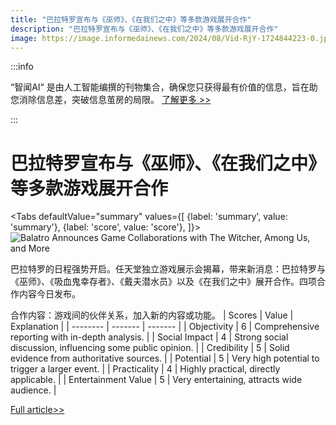 ```yaml
---
title: "巴拉特罗宣布与《巫师》、《在我们之中》等多款游戏展开合作"
description: "巴拉特罗宣布与《巫师》、《在我们之中》等多款游戏展开合作"
image: https://image.informedainews.com/2024/08/Vid-RjY-1724844223-0.jpg
---
```



:::info

“智闻AI“ 是由人工智能编撰的刊物集合，确保您只获得最有价值的信息，旨在助您消除信息差，突破信息茧房的局限。  [了解更多 >>](/)

:::

# 巴拉特罗宣布与《巫师》、《在我们之中》等多款游戏展开合作


<Tabs
	defaultValue="summary"
	values={[
	{label: 'summary', value: 'summary'},
	{label: 'score', value: 'score'},
]}>
<TabItem value="summary">
<img
  src="https://image.informedainews.com/2024/08/Vid-RjY-1724844223-0.jpg"
  alt="Balatro Announces Game Collaborations with The Witcher, Among Us, and More"
/>



巴拉特罗的日程强势开启。任天堂独立游戏展示会揭幕，带来新消息：巴拉特罗与《巫师》、《吸血鬼幸存者》、《戴夫潜水员》以及《在我们之中》展开合作。四项合作内容今日发布。

合作内容：游戏间的伙伴关系，加入新的内容或功能。
</TabItem>
<TabItem value="score">
	| Scores     | Value   | Explanation |
	| -------- | ------- | ------- |
	| Objectivity  | 6    | Comprehensive reporting with in-depth analysis.    |
	| Social Impact | 4     | Strong social discussion, influencing some public opinion.    |
	| Credibility    | 5    | Solid evidence from authoritative sources.    |
	| Potential    | 5    | Very high potential to trigger a larger event.    |
	| Practicality    | 4    | Highly practical, directly applicable.    |
	| Entertainment Value    | 5    | Very entertaining, attracts wide audience.    |
</TabItem>
</Tabs>

[Full article>>](https://www.ign.com/articles/balatro-friends-of-jimbo-deals-a-hand-of-collaborations-with-witcher-among-us-and-more)
